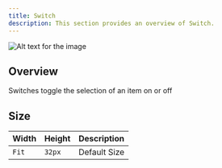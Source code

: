```yaml
---
title: Switch
description: This section provides an overview of Switch.
---
```


![Alt text for the image](https://gitlab.com/unaivan/assets/-/raw/master/energeek/design/mobile/switch.webp)

## Overview

Switches toggle the selection of an item on or off

## Size

| Width    | Height   | Description                          |
| ------------ | ------ | ------------------------------------ |
| `Fit`  | `32px` | Default Size       |